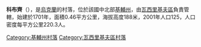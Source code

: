 {{coord|50|12|59|N|30|18|7|E|scale:30000|display=title}}

'''科布齊'''（{{lang-uk|Кобці}}），是[[烏克蘭|烏克蘭]]的村落，位於該國中北部[[基輔州|基輔州]]，由[[瓦西里基夫區|瓦西里基夫區]]負責管轄，始建於1701年，面積0.46平方公里，海拔高度188米，2001年人口125，人口密度每平方公里220.3人。

{{DEFAULTSORT:Кобці}}
[[Category:基輔州村落|Category:基輔州村落]]
[[Category:瓦西里基夫區村落|Category:瓦西里基夫區村落]]


{{Kiev-geo-stub}}